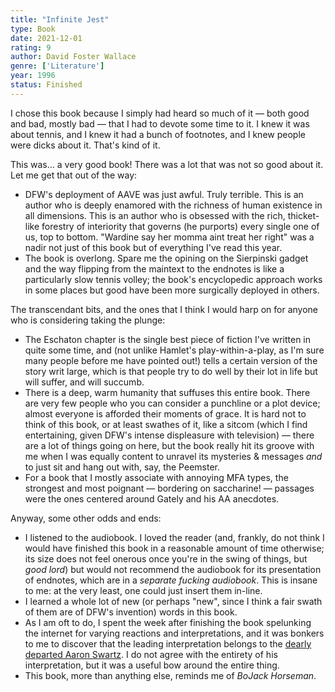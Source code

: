 ```yaml
---
title: "Infinite Jest"
type: Book
date: 2021-12-01
rating: 9
author: David Foster Wallace
genre: ['Literature']
year: 1996
status: Finished
---
```


I chose this book because I simply had heard so much of it — both good and bad, mostly bad — that I had to devote some time to it. I knew it was about tennis, and I knew it had a bunch of footnotes, and I knew people were dicks about it. That's kind of it.

This was... a very good book! There was a lot that was not so good about it. Let me get that out of the way:

- DFW's deployment of AAVE was just awful. Truly terrible. This is an author who is deeply enamored with the richness of human existence in all dimensions. This is an author who is obsessed with the rich, thicket-like forestry of interiority that governs (he purports) every single one of us, top to bottom. "Wardine say her momma aint treat her right" was a nadir not just of this book but of everything I've read this year.
- The book is overlong. Spare me the opining on the Sierpinski gadget and the way flipping from the maintext to the endnotes is like a particularly slow tennis volley; the book's encyclopedic approach works in some places but good have been more surgically deployed in others.

The transcendant bits, and the ones that I think I would harp on for anyone who is considering taking the plunge:

- The Eschaton chapter is the single best piece of fiction I've written in quite some time, and (not unlike Hamlet's play-within-a-play, as I'm sure many people before me have pointed out!) tells a certain version of the story writ large, which is that people try to do well by their lot in life but will suffer, and will succumb.
- There is a deep, warm humanity that suffuses this entire book. There are very few people who you can consider a punchline or a plot device; almost everyone is afforded their moments of grace. It is hard not to think of this book, or at least swathes of it, like a sitcom (which I find entertaining, given DFW's intense displeasure with television) — there are a lot of things going on here, but the book really hit its groove with me when I was equally content to unravel its mysteries & messages _and_ to just sit and hang out with, say, the Peemster.
- For a book that I mostly associate with annoying MFA types, the strongest and most poignant — bordering on saccharine! — passages were the ones centered around Gately and his AA anecdotes.

Anyway, some other odds and ends:

- I listened to the audiobook. I loved the reader (and, frankly, do not think I would have finished this book in a reasonable amount of time otherwise; its size does not feel onerous once you're in the swing of things, but *good lord*) but would not recommend the audiobook for its presentation of endnotes, which are in a *separate fucking audiobook*. This is insane to me: at the very least, one could just insert them in-line.
- I learned a whole lot of new (or perhaps "new", since I think a fair swath of them are of DFW's invention) words in this book.
- As I am oft to do, I spent the week after finishing the book spelunking the internet for varying reactions and interpretations, and it was bonkers to me to discover that the leading interpretation belongs to the [dearly departed Aaron Swartz](http://aaronsw.com/weblog/ijend). I do not agree with the entirety of his interpretation, but it was a useful bow around the entire thing.
- This book, more than anything else, reminds me of _BoJack Horseman_.
